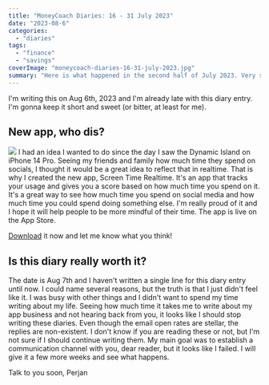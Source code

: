 ```yaml
---
title: "MoneyCoach Diaries: 16 - 31 July 2023"
date: "2023-08-6"
categories: 
  - "diaries"
tags: 
  - "finance"
  - "savings"
coverImage: "moneycoach-diaries-16-31-july-2023.jpg"
summary: "Here is what happened in the second half of July 2023. Very short update this time."
---
```


I'm writing this on Aug 6th, 2023 and I'm already late with this diary entry. I'm gonna keep it short and sweet (or bitter, at least for me).

## New app, who dis?
![](https://is3-ssl.mzstatic.com/image/thumb/PurpleSource126/v4/01/71/46/01714693-54b5-e005-e218-74927054a839/f40e8d38-020b-4814-8aad-a198201a6039_SE_1.png/950x950bb.png)
I had an idea I wanted to do since the day I saw the Dynamic Island on iPhone 14 Pro. Seeing my friends and family how much time they spend on socials, I thought it would be a great idea to reflect that in realtime.
That is why I created the new app, Screen Time Realtime. It's an app that tracks your usage and gives you a score based on how much time you spend on it. It's a great way to see how much time you spend on social media and how much time you could spend doing something else. I'm really proud of it and I hope it will help people to be more mindful of their time.
The app is live on the App Store. 

[Download](https://apps.apple.com/app/screen-time-realtime/id6452629146) it now and let me know what you think!


## Is this diary really worth it?
The date is Aug 7th and I haven't written a single line for this diary entry until now.
I could name several reasons, but the truth is that I just didn't feel like it. I was busy with other things and I didn't want to spend my time writing about my life.
Seeing how much time it takes me to write about my app business and not hearing back from you, it looks like I should stop writing these diaries. Even though the email open rates are stellar, the replies are non-existent. I don't know if you are reading these or not, but I'm not sure if I should continue writing them.
My main goal was to establish a communication channel with you, dear reader, but it looks like I failed. I will give it a few more weeks and see what happens.

Talk to you soon,
Perjan